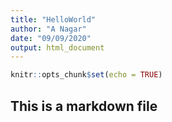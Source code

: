 ---
title: "HelloWorld"
author: "A Nagar"
date: "09/09/2020"
output: html_document
---

```{r setup, include=FALSE}
knitr::opts_chunk$set(echo = TRUE)
```

## This is a markdown file
